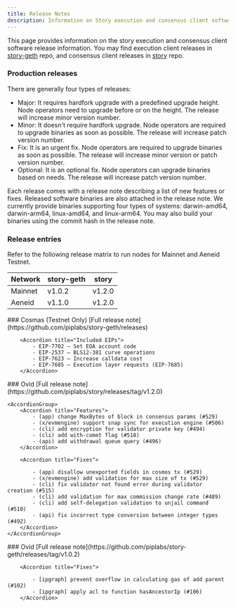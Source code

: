 ```yaml
---
title: Release Notes
description: Information on Story execution and consensus client software releases
---
```


This page provides information on the story execution and consensus client software release information. You may find execution client releases in [story-geth](https://github.com/piplabs/story-geth/releases) repo, and consensus client releases in [story](https://github.com/piplabs/story/releases) repo.

### Production releases

There are generally four types of releases:

- Major: It requires hardfork upgrade with a predefined upgrade height. Node operators need to upgrade before or on the height. The release will increase minor version number.
- Minor: It doesn't require hardfork upgrade. Node operators are required to upgrade binaries as soon as possible. The release will increase patch version number.
- Fix: It is an urgent fix. Node operators are required to upgrade binaries as soon as possible. The release will increase minor version or patch version number.
- Optional: It is an optional fix. Node operators can upgrade binaries based on needs. The release will increase patch version number.

Each release comes with a release note describing a list of new features or fixes. Released software binaries are also attached in the release note. We currently provide binaries supporting four types of systems: darwin-amd64, darwin-arm64, linux-amd64, and linux-arm64. You may also build your binaries using the commit hash in the release note.

### Release entries

Refer to the following release matrix to run nodes for Mainnet and Aeneid Testnet.

| Network | story-geth | story  |
| ------- | ---------- | ------ |
| Mainnet | v1.0.2     | v1.2.0 |
| Aeneid  | v1.1.0     | v1.2.0 |

<Update label="2025-05-20" description="Cosmas (Geth v1.1.0)">
    ### Cosmas (Testnet Only)
    [Full release note](https://github.com/piplabs/story-geth/releases)

        <Accordion title="Included EIPs">
            - EIP-7702 – Set EOA account code
            - EIP-2537 – BLS12-381 curve operations
            - EIP-7623 – Increase calldata cost
            - EIP-7685 – Execution layer requests (EIP-7685)
        </Accordion>

</Update>

<Update label="2025-05-02" description="Ovid (Story v1.2.0)">
    ### Ovid
    [Full release note](https://github.com/piplabs/story/releases/tag/v1.2.0)

    <AccordionGroup>
        <Accordion title="Features">
            - (app) change MaxBytes of block in consensus params (#529)
            - (x/evmengine) support snap sync for execution engine (#506)
            - (cli) add encryption for validator private key (#494)
            - (cli) add with-comet flag (#518)
            - (api) add withdrawal queue query (#496)
        </Accordion>

        <Accordion title="Fixes">

            - (app) disallow unexported fields in cosmos tx (#529)
            - (x/evmengine) add validation for max size of tx (#529)
            - (cli) fix validator not found error during validator creation (#515)
            - (cli) add validation for max commission change rate (#489)
            - (cli) add self-delegation validation to unjail command (#510)
            - (api) fix incorrect type conversion between integer types (#492)
        </Accordion>
    </AccordionGroup>

</Update>

<Update label="2025-02-26" description="Homer (Geth v1.0.2)">
    ### Ovid
    [Full release note](https://github.com/piplabs/story-geth/releases/tag/v1.0.2)

        <Accordion title="Fixes">

            - [ipgraph] prevent overflow in calculating gas of add parent (#102)
            - [ipgraph] apply acl to function hasAncestorIp (#106)
        </Accordion>

</Update>
